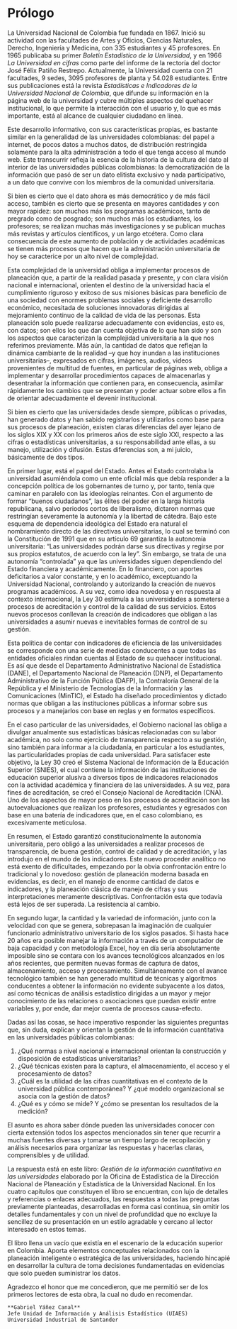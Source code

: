 # **Prólogo** {-}

La Universidad Nacional de Colombia fue fundada en 1867. Inició su actividad con las facultades de Artes y Oficios, Ciencias Naturales, Derecho, Ingeniería y Medicina, con 335 estudiantes y 45 profesores. En 1965 publicaba su primer _Boletín Estadístico de la Universidad_, y en 1966 _La Universidad en cifras_ como parte del informe de la rectoría del doctor José Félix Patiño Restrepo. Actualmente, la Universidad cuenta con 21 facultades, 9 sedes, 3095 profesores de planta y 54.028 estudiantes. Entre sus publicaciones está la revista _Estadísticas e Indicadores de la Universidad Nacional de Colombia_, que difunde su información en la página web de la universidad y cubre múltiples aspectos del quehacer institucional, lo que permite la interacción con el usuario y, lo que es más importante, está al alcance de cualquier ciudadano en línea. 

Este desarrollo informativo, con sus características propias, es bastante similar en la generalidad de las universidades colombianas: del papel a internet, de pocos datos a muchos datos, de distribución restringida solamente para la alta administración a todo el que tenga acceso al mundo web. Este transcurrir refleja la esencia de la historia de la cultura del dato al interior de las universidades públicas colombianas: la democratización de la información que pasó de ser un dato elitista exclusivo y nada participativo, a un dato que convive con los miembros de la comunidad universitaria. 

Si bien es cierto que el dato ahora es más democrático y de más fácil acceso, también es cierto que se presenta en mayores cantidades y con mayor rapidez: son muchos más los programas académicos, tanto de pregrado como de posgrado; son muchos más los estudiantes, los profesores; se realizan muchas más investigaciones y se publican muchas más revistas y artículos científicos, y un largo etcétera. Como clara consecuencia de este aumento de población y de actividades académicas se tienen más procesos que hacen que la administración universitaria de hoy se caracterice por un alto nivel de complejidad. 

Esta complejidad de la universidad obliga a implementar procesos de planeación que, a partir de la realidad pasada y presente, y con clara visión nacional e internacional, orienten el destino de la universidad hacia el cumplimiento riguroso y exitoso de sus misiones básicas para beneficio de una sociedad con enormes problemas sociales y deficiente desarrollo económico, necesitada de soluciones innovadoras dirigidas al mejoramiento continuo de la calidad de vida de las personas. Esta planeación solo puede realizarse adecuadamente con evidencias, esto es, con datos; son ellos los que dan cuenta objetiva de lo que han sido y son los aspectos que caracterizan la complejidad universitaria a la que nos referimos previamente. Más aún, la cantidad de datos que reflejan la dinámica cambiante de la realidad –y que hoy inundan a las instituciones universitarias–, expresados en cifras, imágenes, audios, videos provenientes de multitud de fuentes, en particular de páginas web, obliga a implementar y desarrollar procedimientos capaces de almacenarlas y desentrañar la información que contienen para, en consecuencia, asimilar rápidamente los cambios que se presentan y poder actuar sobre ellos a fin de orientar adecuadamente el devenir institucional. 

Si bien es cierto que las universidades desde siempre, públicas o privadas, han generado datos y han sabido registrarlos y utilizarlos como base para sus procesos de planeación, existen claras diferencias del ayer lejano de los siglos XIX y XX con los primeros años de este siglo XXI, respecto a las cifras o estadísticas universitarias, a su responsabilidad ante ellas, a su manejo, utilización y difusión. Estas diferencias son, a mi juicio, básicamente de dos tipos.

En primer lugar, está el papel del Estado. Antes el Estado controlaba la universidad asumiéndola como un ente oficial más que debía responder a la concepción política de los gobernantes de turno y, por tanto, tenía que caminar en paralelo con las ideologías reinantes. Con el argumento de formar “buenos ciudadanos”, las élites del poder en la larga historia republicana, salvo periodos cortos de liberalismo, dictaron normas que restringían severamente la autonomía y la libertad de cátedra. Bajo este esquema de dependencia ideológica del Estado era natural el nombramiento directo de las directivas universitarias, lo cual se terminó con la Constitución de 1991 que en su artículo 69 garantiza la autonomía universitaria: “Las universidades podrán darse sus directivas y regirse por sus propios estatutos, de acuerdo con la ley”. Sin embargo, se trata de una autonomía “controlada” ya que las universidades siguen dependiendo del Estado financiera y académicamente. En lo financiero, con aportes deficitarios a valor constante, y en lo académico, exceptuando la Universidad Nacional, controlando y autorizando la creación de nuevos programas académicos. A su vez, como idea novedosa y en respuesta al contexto internacional, la Ley 30 estimula a las universidades a someterse a procesos de acreditación y control de la calidad de sus servicios. Estos nuevos procesos conllevan la creación de indicadores que obligan a las universidades a asumir nuevas e inevitables formas de control de su gestión. 

Esta política de contar con indicadores de eficiencia de las universidades se corresponde con una serie de medidas conducentes a que todas las entidades oficiales rindan cuentas al Estado de su quehacer institucional. Es así que desde el Departamento Administrativo Nacional de Estadística (DANE), el Departamento Nacional de Planeación (DNP), el Departamento Administrativo de la Función Pública (DAFP), la Contraloría General de la República y el Ministerio de Tecnologías de la Información y las Comunicaciones (MinTIC), el Estado ha diseñado procedimientos y dictado normas que obligan a las instituciones públicas a informar sobre sus procesos y a manejarlos con base en reglas y en formatos específicos.

En el caso particular de las universidades, el Gobierno nacional las obliga a divulgar anualmente sus estadísticas básicas relacionadas con su labor académica, no solo como ejercicio de transparencia respecto a su gestión, sino también para informar a la ciudadanía, en particular a los estudiantes, las particularidades propias de cada universidad. Para satisfacer este objetivo, la Ley 30 creó el Sistema Nacional de Información de la Educación Superior (SNIES), el cual contiene la información de las instituciones de educación superior alusiva a diversos tipos de indicadores relacionados con la actividad académica y financiera de las universidades. A su vez, para fines de acreditación, se creó el Consejo Nacional de Acreditación (CNA). Uno de los aspectos de mayor peso en los procesos de acreditación son las autoevaluaciones que realizan los profesores, estudiantes y egresados con base en una batería de indicadores que, en el caso colombiano, es excesivamente meticulosa. 

En resumen, el Estado garantizó constitucionalmente la autonomía universitaria, pero obligó a las universidades a realizar procesos de transparencia, de buena gestión, control de calidad y de acreditación, y las introdujo en el mundo de los indicadores. Este nuevo proceder analítico no está exento de dificultades, empezando por la obvia confrontación entre lo tradicional y lo novedoso: gestión de planeación moderna basada en evidencias, es decir, en el manejo de enorme cantidad de datos e indicadores, y la planeación clásica de manejo de cifras y sus interpretaciones meramente descriptivas. Confrontación esta que todavía está lejos de ser superada. La resistencia al cambio. 

En segundo lugar, la cantidad y la variedad de información, junto con la velocidad con que se genera, sobrepasan la imaginación de cualquier funcionario administrativo universitario de los siglos pasados. Si hasta hace 20 años era posible manejar la información a través de un computador de baja capacidad y con metodología Excel, hoy en día sería absolutamente imposible sino se contara con los avances tecnológicos alcanzados en los años recientes, que permiten nuevas formas de captura de datos, almacenamiento, acceso y procesamiento. Simultáneamente con el avance tecnológico también se han generado multitud de técnicas y algoritmos conducentes a obtener la información no evidente subyacente a los datos, así como técnicas de análisis estadístico dirigidas a un mayor y mejor conocimiento de las relaciones o asociaciones que puedan existir entre variables y, por ende, dar mejor cuenta de procesos causa-efecto. 

Dadas así las cosas, se hace imperativo responder las siguientes preguntas que, sin duda, explican y orientan la gestión de la información cuantitativa en las universidades públicas colombianas: 

1.	¿Qué normas a nivel nacional e internacional orientan la construcción y disposición de estadísticas universitarias? 
2.	¿Qué técnicas existen para la captura, el almacenamiento, el acceso y el procesamiento de datos? 
3.	¿Cuál es la utilidad de las cifras cuantitativas en el contexto de la universidad pública contemporánea? Y ¿qué modelo organizacional se asocia con la gestión de datos? 
4.	¿Qué es y cómo se mide? Y ¿cómo se presentan los resultados de la medición? 

El asunto es ahora saber dónde pueden las universidades conocer con cierta extensión todos los aspectos mencionados sin tener que recurrir a muchas fuentes diversas y tomarse un tiempo largo de recopilación y análisis necesarios para organizar las respuestas y hacerlas claras, comprensibles y de utilidad. 

La respuesta está en este libro: _Gestión de la información cuantitativa en las universidades_ elaborado por la Oficina de Estadística de la Dirección Nacional de Planeación y Estadística de la Universidad Nacional. En los cuatro capítulos que constituyen el libro se encuentran, con lujo de detalles y referencias o enlaces adecuados, las respuestas a todas las preguntas previamente planteadas, desarrolladas en forma casi continua, sin omitir los detalles fundamentales y con un nivel de profundidad que no excluye la sencillez de su presentación en un estilo agradable y cercano al lector interesado en estos temas. 

El libro llena un vacío que existía en el escenario de la educación superior en Colombia. Aporta elementos conceptuales relacionados con la planeación inteligente o estratégica de las universidades, haciendo hincapié en desarrollar la cultura de toma decisiones fundamentadas en evidencias que solo pueden suministrar los datos. 

Agradezco el honor que me concedieron, que me permitió ser de los primeros lectores de esta obra, la cual no dudo en recomendar. 


```block2
**Gabriel Yáñez Canal**  
Jefe Unidad de Información y Análisis Estadístico (UIAES)  
Universidad Industrial de Santander
```


 




